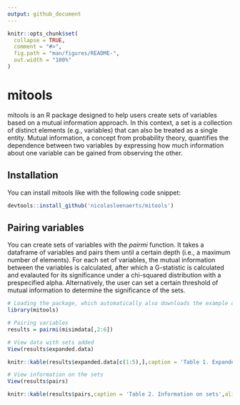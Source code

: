 ```yaml
---
output: github_document
---
```


<!-- README.md is generated from README.Rmd. Please edit that file -->

```r
knitr::opts_chunk$set(
  collapse = TRUE,
  comment = "#>",
  fig.path = "man/figures/README-",
  out.width = "100%"
)
```

# mitools

<!-- badges: start -->
<!-- badges: end -->

mitools is an R package designed to help users create sets of variables based on a mutual information approach. In this context, a set is a collection of distinct elements (e.g., variables) that can also be treated as a single entity. Mutual information, a concept from probability theory, quantifies the dependence between two variables by expressing how much information about one variable can be gained from observing the other.

## Installation

You can install mitools like with the following code snippet:

``` r
devtools::install_github('nicolasleenaerts/mitools')
```

## Pairing variables

You can create sets of variables with the *pairmi* function. It takes a dataframe of variables and pairs them until a certain depth (i.e., a maximum number of elements). For each set of variables, the mutual information between the variables is calculated, after which a G-statistic is calculated and evalauted for its significance under a chi-squared distribution with a prespecified alpha. Alternatively, the user can set a certain threshold of mutual information to determine the significance of the sets. 

```r
# Loading the package, which automatically also downloads the example data (misimdata)
library(mitools) 

# Pairing variables
results = pairmi(misimdata[,2:6])

# View data with sets added
View(results$expanded.data)
```

```r
knitr::kable(results$expanded.data[c(1:5),],caption = 'Table 1. Expanded Data',align = c('c'))
```

```r
# View information on the sets
View(results$pairs)
```

```r
knitr::kable(results$pairs,caption = 'Table 2. Information on sets',align = c('c'))
```


